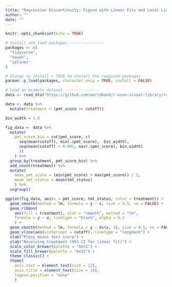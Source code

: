 ```yaml
---
title: "Regression Discontinuity: Figure with Linear Fits and Local Linear Fits"
author: ""
date: ""
---
```


```r
knitr::opts_chunk$set(echo = TRUE)
```

```r
# Install and load packages ---------------
packages <- c(
  "tidyverse",
  "haven",
  "splines"
)

# Change to install = TRUE to install the required packages
pacman::p_load(packages, character.only = TRUE, install = FALSE)

# Load an example dataset ---------------
data <- read_dta("https://github.com/worldbank/r-econ-visual-library/raw/master/Library/Data/RDD_data.dta")

data <- data %>%
  mutate(treatment = (pmt_score >= cutoff))

bin_width = 1.0

fig_data <- data %>%
  mutate(
    pmt_score_bin = cut(pmt_score, c(
      seq(mean(cutoff), min(.$pmt_score), -bin_width), 
      seq(mean(cutoff) + 0.001, max(.$pmt_score), bin_width)
      ))
    ) %>%
  group_by(treatment, pmt_score_bin) %>%
  add_count(treatment) %>%
  mutate(
    mean_pmt_score = (min(pmt_score) + max(pmt_score)) / 2,
    mean_tmt_status = mean(tmt_status)
    ) %>%
  ungroup()

ggplot(fig_data, aes(x = pmt_score, tmt_status, color = treatment)) +
  geom_smooth(method = lm, formula = y ~ x, size = 0.5, se = FALSE) +
  geom_ribbon(
    aes(fill = treatment), stat = "smooth", method = "lm", 
    formula = y ~ x, linetype = "blank", alpha = 0.2
    ) +
  geom_smooth(method = lm, formula = y ~ bs(x, 3), size = 0.5, se = FALSE, linetype = "longdash") +
  geom_vline(aes(xintercept = cutoff), linetype = "longdash") +
  xlab("Proxy means test score") +
  ylab("Receiving treatment (95% CI for linear fit)") +
  scale_color_brewer(palette = "Set2") +
  scale_fill_brewer(palette = "Set2") +
  theme_classic() +
  theme(
    axis.text = element_text(size = 12),
    axis.title = element_text(size = 14),
    legend.position = "none"
    )

```


